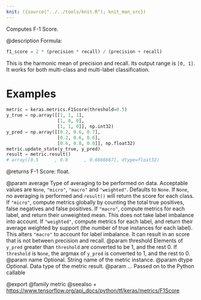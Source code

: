 ```yaml
---
knit: ({source("../../tools/knit.R"); knit_man_src})
---
```

Computes F-1 Score.

@description
Formula:

```python
f1_score = 2 * (precision * recall) / (precision + recall)
```
This is the harmonic mean of precision and recall.
Its output range is `[0, 1]`. It works for both multi-class
and multi-label classification.

# Examples
```python
metric = keras.metrics.F1Score(threshold=0.5)
y_true = np.array([[1, 1, 1],
                   [1, 0, 0],
                   [1, 1, 0]], np.int32)
y_pred = np.array([[0.2, 0.6, 0.7],
                   [0.2, 0.6, 0.6],
                   [0.6, 0.8, 0.0]], np.float32)
metric.update_state(y_true, y_pred)
result = metric.result()
# array([0.5      , 0.8      , 0.6666667], dtype=float32)
```

@returns
F-1 Score: float.

@param average Type of averaging to be performed on data.
    Acceptable values are `None`, `"micro"`, `"macro"`
    and `"weighted"`. Defaults to `None`.
    If `None`, no averaging is performed and `result()` will return
    the score for each class.
    If `"micro"`, compute metrics globally by counting the total
    true positives, false negatives and false positives.
    If `"macro"`, compute metrics for each label,
    and return their unweighted mean.
    This does not take label imbalance into account.
    If `"weighted"`, compute metrics for each label,
    and return their average weighted by support
    (the number of true instances for each label).
    This alters `"macro"` to account for label imbalance.
    It can result in an score that is not between precision and recall.
@param threshold Elements of `y_pred` greater than `threshold` are
    converted to be 1, and the rest 0. If `threshold` is
    `None`, the argmax of `y_pred` is converted to 1, and the rest to 0.
@param name Optional. String name of the metric instance.
@param dtype Optional. Data type of the metric result.
@param ... Passed on to the Python callable

@export
@family metric
@seealso
+ <https://www.tensorflow.org/api_docs/python/tf/keras/metrics/F1Score>
